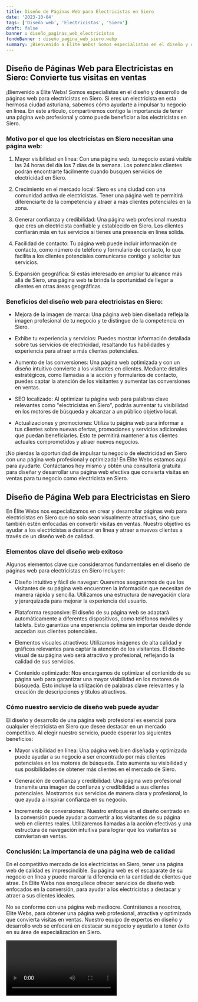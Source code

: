 ```yaml
---
title: Diseño de Páginas Web para Electricistas en Siero
date: '2023-10-04'
tags: ['Diseño web', 'Electricistas', 'Siero']
draft: false
banner : diseño_paginas_web_electricistas
fondoBanner : diseño_pagina_web_siero.webp
summary: ¡Bienvenido a Élite Webs! Somos especialistas en el diseño y desarrollo de páginas web para electricistas en Siero. Si eres un electricista en esta hermosa ciudad asturiana, sabemos cómo ayudarte a impulsar tu negocio en línea. En este artículo, compartiremos contigo la importancia de tener una página web profesional y cómo puede beneficiar a los electricistas en Siero.
---
```


## Diseño de Páginas Web para Electricistas en Siero: Convierte tus visitas en ventas

¡Bienvenido a Élite Webs! Somos especialistas en el diseño y desarrollo de páginas web para electricistas en Siero. Si eres un electricista en esta hermosa ciudad asturiana, sabemos cómo ayudarte a impulsar tu negocio en línea. En este artículo, compartiremos contigo la importancia de tener una página web profesional y cómo puede beneficiar a los electricistas en Siero.

### Motivo por el que los electricistas en Siero necesitan una página web:

1. Mayor visibilidad en línea: Con una página web, tu negocio estará visible las 24 horas del día los 7 días de la semana. Los potenciales clientes podrán encontrarte fácilmente cuando busquen servicios de electricidad en Siero.

2. Crecimiento en el mercado local: Siero es una ciudad con una comunidad activa de electricistas. Tener una página web te permitirá diferenciarte de la competencia y atraer a más clientes potenciales en la zona.

3. Generar confianza y credibilidad: Una página web profesional muestra que eres un electricista confiable y establecido en Siero. Los clientes confiarán más en tus servicios si tienes una presencia en línea sólida.

4. Facilidad de contacto: Tu página web puede incluir información de contacto, como número de teléfono y formulario de contacto, lo que facilita a los clientes potenciales comunicarse contigo y solicitar tus servicios.

5. Expansión geográfica: Si estás interesado en ampliar tu alcance más allá de Siero, una página web te brinda la oportunidad de llegar a clientes en otras áreas geográficas.

### Beneficios del diseño web para electricistas en Siero:

- Mejora de la imagen de marca: Una página web bien diseñada refleja la imagen profesional de tu negocio y te distingue de la competencia en Siero.

- Exhibe tu experiencia y servicios: Puedes mostrar información detallada sobre tus servicios de electricidad, resaltando tus habilidades y experiencia para atraer a más clientes potenciales.

- Aumento de las conversiones: Una página web optimizada y con un diseño intuitivo convierte a los visitantes en clientes. Mediante detalles estratégicos, como llamadas a la acción y formularios de contacto, puedes captar la atención de los visitantes y aumentar las conversiones en ventas.

- SEO localizado: Al optimizar tu página web para palabras clave relevantes como "electricistas en Siero", podrás aumentar tu visibilidad en los motores de búsqueda y alcanzar a un público objetivo local.

- Actualizaciones y promociones: Utiliza tu página web para informar a tus clientes sobre nuevas ofertas, promociones y servicios adicionales que puedan beneficiarles. Esto te permitirá mantener a tus clientes actuales comprometidos y atraer nuevos negocios.

¡No pierdas la oportunidad de impulsar tu negocio de electricidad en Siero con una página web profesional y optimizada! En Élite Webs estamos aquí para ayudarte. Contáctanos hoy mismo y obtén una consultoría gratuita para diseñar y desarrollar una página web efectiva que convierta visitas en ventas para tu negocio como electricista en Siero.

<GifSeo />

<Cta />

## Diseño de Página Web para Electricistas en Siero

En Élite Webs nos especializamos en crear y desarrollar páginas web para electricistas en Siero que no solo sean visualmente atractivas, sino que también estén enfocadas en convertir visitas en ventas. Nuestro objetivo es ayudar a los electricistas a destacar en línea y atraer a nuevos clientes a través de un diseño web de calidad. 

### Elementos clave del diseño web exitoso

Algunos elementos clave que consideramos fundamentales en el diseño de páginas web para electricistas en Siero incluyen:

- Diseño intuitivo y fácil de navegar: Queremos asegurarnos de que los visitantes de su página web encuentren la información que necesitan de manera rápida y sencilla. Utilizamos una estructura de navegación clara y jerarquizada para mejorar la experiencia del usuario.

- Plataforma responsive: El diseño de su página web se adaptará automáticamente a diferentes dispositivos, como teléfonos móviles y tablets. Esto garantiza una experiencia óptima sin importar desde dónde accedan sus clientes potenciales.

- Elementos visuales atractivos: Utilizamos imágenes de alta calidad y gráficos relevantes para captar la atención de los visitantes. El diseño visual de su página web será atractivo y profesional, reflejando la calidad de sus servicios.

- Contenido optimizado: Nos encargamos de optimizar el contenido de su página web para garantizar una mayor visibilidad en los motores de búsqueda. Esto incluye la utilización de palabras clave relevantes y la creación de descripciones y títulos atractivos.

### Cómo nuestro servicio de diseño web puede ayudar

El diseño y desarrollo de una página web profesional es esencial para cualquier electricista en Siero que desee destacar en un mercado competitivo. Al elegir nuestro servicio, puede esperar los siguientes beneficios:

- Mayor visibilidad en línea: Una página web bien diseñada y optimizada puede ayudar a su negocio a ser encontrado por más clientes potenciales en los motores de búsqueda. Esto aumenta su visibilidad y sus posibilidades de obtener más clientes en el mercado de Siero.

- Generación de confianza y credibilidad: Una página web profesional transmite una imagen de confianza y credibilidad a sus clientes potenciales. Mostramos sus servicios de manera clara y profesional, lo que ayuda a inspirar confianza en su negocio.

- Incremento de conversiones: Nuestro enfoque en el diseño centrado en la conversión puede ayudar a convertir a los visitantes de su página web en clientes reales. Utilizaremos llamadas a la acción efectivas y una estructura de navegación intuitiva para lograr que los visitantes se conviertan en ventas.

### Conclusión: La importancia de una página web de calidad

En el competitivo mercado de los electricistas en Siero, tener una página web de calidad es imprescindible. Su página web es el escaparate de su negocio en línea y puede marcar la diferencia en la cantidad de clientes que atrae. En Élite Webs nos enorgullece ofrecer servicios de diseño web enfocados en la conversión, para ayudar a los electricistas a destacar y atraer a sus clientes ideales.

No se conforme con una página web mediocre. Contrátenos a nosotros, Élite Webs, para obtener una página web profesional, atractiva y optimizada que convierta visitas en ventas. Nuestro equipo de expertos en diseño y desarrollo web se enfocará en destacar su negocio y ayudarlo a tener éxito en su área de especialización en Siero.

<Video />

<CtaBot job='Electricistas' city='Siero'/>

<Gmaps query='Siero+españa+maps' />